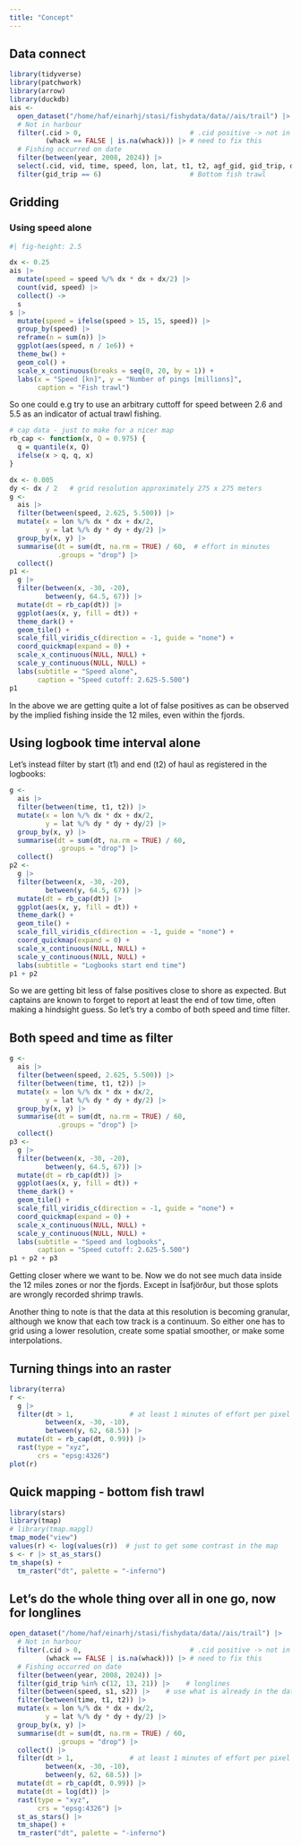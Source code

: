 ```yaml
---
title: "Concept"
---
```


## Data connect

```r
library(tidyverse)
library(patchwork)
library(arrow)
library(duckdb)
ais <- 
  open_dataset("/home/haf/einarhj/stasi/fishydata/data//ais/trail") |> 
  # Not in harbour
  filter(.cid > 0,                           # .cid positive -> not in harbour
         (whack == FALSE | is.na(whack))) |> # need to fix this
  # Fishing occurred on date
  filter(between(year, 2008, 2024)) |> 
  select(.cid, vid, time, speed, lon, lat, t1, t2, agf_gid, gid_trip, dd, dt) |> 
  filter(gid_trip == 6)                      # Bottom fish trawl
```

## Gridding

### Using speed alone

```r
#| fig-height: 2.5

dx <- 0.25
ais |> 
  mutate(speed = speed %/% dx * dx + dx/2) |> 
  count(vid, speed) |> 
  collect() ->
  s
s |> 
  mutate(speed = ifelse(speed > 15, 15, speed)) |> 
  group_by(speed) |> 
  reframe(n = sum(n)) |>
  ggplot(aes(speed, n / 1e6)) +
  theme_bw() +
  geom_col() +
  scale_x_continuous(breaks = seq(0, 20, by = 1)) +
  labs(x = "Speed [kn]", y = "Number of pings [millions]",
       caption = "Fish trawl")
```

So one could e.g try to use an arbitrary cuttoff for speed between 2.6 and 5.5 as an indicator of actual trawl fishing.

```r
# cap data - just to make for a nicer map
rb_cap <- function(x, Q = 0.975) {
  q = quantile(x, Q)
  ifelse(x > q, q, x)
}

dx <- 0.005
dy <- dx / 2   # grid resolution approximately 275 x 275 meters
g <- 
  ais |> 
  filter(between(speed, 2.625, 5.500)) |> 
  mutate(x = lon %/% dx * dx + dx/2,
         y = lat %/% dy * dy + dy/2) |> 
  group_by(x, y) |> 
  summarise(dt = sum(dt, na.rm = TRUE) / 60,  # effort in minutes
            .groups = "drop") |> 
  collect()
p1 <- 
  g |> 
  filter(between(x, -30, -20),
         between(y, 64.5, 67)) |> 
  mutate(dt = rb_cap(dt)) |> 
  ggplot(aes(x, y, fill = dt)) +
  theme_dark() +
  geom_tile() +
  scale_fill_viridis_c(direction = -1, guide = "none") +
  coord_quickmap(expand = 0) +
  scale_x_continuous(NULL, NULL) +
  scale_y_continuous(NULL, NULL) +
  labs(subtitle = "Speed alone",
       caption = "Speed cutoff: 2.625-5.500")
p1
```

In the above we are getting quite a lot of false positives as can be observed by the implied fishing inside the 12 miles, even within the fjords.

## Using logbook time interval alone

Let's instead filter by start (t1) and end (t2) of haul as registered in the logbooks:

```r
g <- 
  ais |> 
  filter(between(time, t1, t2)) |> 
  mutate(x = lon %/% dx * dx + dx/2,
         y = lat %/% dy * dy + dy/2) |> 
  group_by(x, y) |> 
  summarise(dt = sum(dt, na.rm = TRUE) / 60,
            .groups = "drop") |> 
  collect()
p2 <- 
  g |> 
  filter(between(x, -30, -20),
         between(y, 64.5, 67)) |> 
  mutate(dt = rb_cap(dt)) |> 
  ggplot(aes(x, y, fill = dt)) +
  theme_dark() +
  geom_tile() +
  scale_fill_viridis_c(direction = -1, guide = "none") +
  coord_quickmap(expand = 0) +
  scale_x_continuous(NULL, NULL) +
  scale_y_continuous(NULL, NULL) +
  labs(subtitle = "Logbooks start end time")
p1 + p2
```

So we are getting bit less of false positives close to shore as expected. But captains are known to forget to report at least the end of tow time, often making a hindsight guess. So let's try a combo of both speed and time filter.

## Both speed and time as filter

```r
g <- 
  ais |> 
  filter(between(speed, 2.625, 5.500)) |> 
  filter(between(time, t1, t2)) |> 
  mutate(x = lon %/% dx * dx + dx/2,
         y = lat %/% dy * dy + dy/2) |> 
  group_by(x, y) |> 
  summarise(dt = sum(dt, na.rm = TRUE) / 60,
            .groups = "drop") |> 
  collect()
p3 <- 
  g |> 
  filter(between(x, -30, -20),
         between(y, 64.5, 67)) |> 
  mutate(dt = rb_cap(dt)) |> 
  ggplot(aes(x, y, fill = dt)) +
  theme_dark() +
  geom_tile() +
  scale_fill_viridis_c(direction = -1, guide = "none") +
  coord_quickmap(expand = 0) +
  scale_x_continuous(NULL, NULL) +
  scale_y_continuous(NULL, NULL) +
  labs(subtitle = "Speed and logbooks",
       caption = "Speed cutoff: 2.625-5.500")
p1 + p2 + p3
```

Getting closer where we want to be. Now we do not see much data inside the 12 miles zones or nor the fjords. Except in Ísafjörður, but those splots are wrongly recorded shrimp trawls.

Another thing to note is that the data at this resolution is becoming granular, although we know that each tow track is a continuum. So either one has to grid using a lower resolution, create some spatial smoother, or make some interpolations.

## Turning things into an raster

```r
library(terra)
r <- 
  g |> 
  filter(dt > 1,              # at least 1 minutes of effort per pixel
         between(x, -30, -10),
         between(y, 62, 68.5)) |> 
  mutate(dt = rb_cap(dt, 0.99)) |> 
  rast(type = "xyz",
       crs = "epsg:4326")
plot(r)
```


## Quick mapping - bottom fish trawl

```r
library(stars)
library(tmap)
# library(tmap.mapgl)
tmap_mode("view")
values(r) <- log(values(r))  # just to get some contrast in the map
s <- r |> st_as_stars()
tm_shape(s) +
  tm_raster("dt", palette = "-inferno")
```

## Let's do the whole thing over all in one go, now for longlines

```r
open_dataset("/home/haf/einarhj/stasi/fishydata/data//ais/trail") |> 
  # Not in harbour
  filter(.cid > 0,                           # .cid positive -> not in harbour
         (whack == FALSE | is.na(whack))) |> # need to fix this
  # Fishing occurred on date
  filter(between(year, 2008, 2024)) |> 
  filter(gid_trip %in% c(12, 13, 21)) |>    # longlines
  filter(between(speed, s1, s2)) |>    # use what is already in the data
  filter(between(time, t1, t2)) |> 
  mutate(x = lon %/% dx * dx + dx/2,
         y = lat %/% dy * dy + dy/2) |> 
  group_by(x, y) |> 
  summarise(dt = sum(dt, na.rm = TRUE) / 60,
            .groups = "drop") |> 
  collect() |> 
  filter(dt > 1,              # at least 1 minutes of effort per pixel
         between(x, -30, -10),
         between(y, 62, 68.5)) |> 
  mutate(dt = rb_cap(dt, 0.99)) |> 
  mutate(dt = log(dt)) |> 
  rast(type = "xyz",
       crs = "epsg:4326") |> 
  st_as_stars() |> 
  tm_shape() +
  tm_raster("dt", palette = "-inferno")
```


